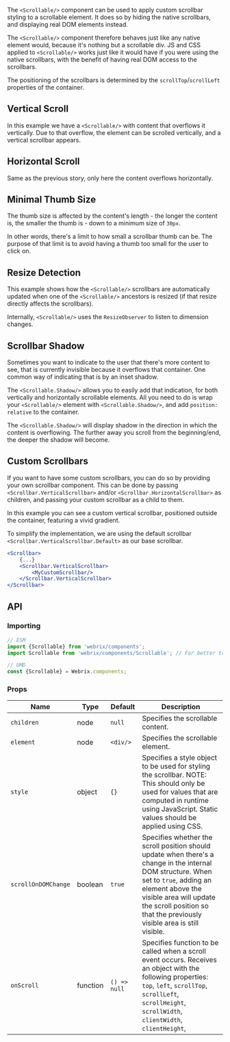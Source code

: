 
The `<Scrollable/>` component can be used to apply custom scrollbar styling to a scrollable element.
It does so by hiding the native scrollbars, and displaying real DOM elements instead.

The `<Scrollable/>` component therefore behaves just like any native element would,
because it's nothing but a scrollable div. JS and CSS applied to `<Scrollable/>` works just like
it would have if you were using the native scrollbars, with the benefit of having real DOM access to the scrollbars.

The positioning of the scrollbars is determined by the `scrollTop`/`scrollLeft` properties of the container.

## Vertical Scroll

<Example file='docs/components/scrollable/VerticalScroll' height={300}/>

In this example we have a `<Scrollable/>` with content that overflows it vertically.
Due to that overflow, the element can be scrolled vertically, and a vertical scrollbar appears.

## Horizontal Scroll

<Example file='docs/components/scrollable/HorizontalScroll' height={250}/>

Same as the previous story, only here the content overflows horizontally.

## Minimal Thumb Size

<Example file='docs/components/scrollable/MinimalThumbSize' height={300}/>

The thumb size is affected by the content's length - the longer the content is, the smaller
the thumb is - down to a minimum size of `30px`.

In other words, there's a limit to how small a scrollbar thumb can be. The purpose of that
limit is to avoid having a thumb too small for the user to click on.

## Resize Detection

<Example file='docs/components/scrollable/ResizeDetection' height={400}/>

This example shows how the `<Scrollable/>` scrollbars are automatically updated when one of the `<Scrollable/>`
ancestors is resized (if that resize directly affects the scrollbars).

Internally, `<Scrollable/>` uses the `ResizeObserver` to listen to dimension changes.

## Scrollbar Shadow

<Example file='docs/components/scrollable/ScrollbarShadow' height={300}/>

Sometimes you want to indicate to the user that there's more content to see, that is currently
invisible because it overflows that container. One common way of indicating that is by an inset shadow.

The `<Scrollable.Shadow/>` allows you to easily add that indication, for both vertically and horizontally scrollable elements.
All you need to do is wrap your `<Scrollable/>` element with `<Scrollable.Shadow/>`, and add `position: relative` to the container.

The `<Scrollable.Shadow/>` will display shadow in the direction in which the content is overflowing.
The further away you scroll from the beginning/end, the deeper the shadow will become.

## Custom Scrollbars

<Example file='docs/components/scrollable/CustomScrollbars' height={300}/>

If you want to have some custom scrollbars, you can do so by providing your own scrollbar component.
This can be done by passing `<Scrollbar.VerticalScrollbar>` and/or `<Scrollbar.HorizontalScrollbar>`
as children, and passing your custom scrollbar as a child to them.

In this example you can see a custom vertical scrollbar, positioned outside the container, featuring
a vivid gradient.

To simplify the implementation, we are using the default scrollbar `<Scrollbar.VerticalScrollbar.Default>`
as our base scrollbar.

```jsx
<Scrollbar>
    {...}
    <Scrollbar.VerticalScrollbar>
        <MyCustomScrollbar/>
    </Scrollbar.VerticalScrollbar>
</Scrollbar>
```

## API

### Importing

```jsx
// ESM
import {Scrollable} from 'webrix/components';
import Scrollable from 'webrix/components/Scrollable'; // For better tree shaking

// UMD
const {Scrollable} = Webrix.components;
```
### Props
Name|Type|Default|Description
---|---|---|---
`children`|node|`null`|Specifies the scrollable content.
`element`|node|`<div/>`|Specifies the scrollable element.
`style`|object|`{}`|Specifies a style object to be used for styling the scrollbar. NOTE: This should only be used for values that are computed in runtime using JavaScript. Static values should be applied using CSS.
`scrollOnDOMChange`|boolean|`true`|Specifies whether the scroll position should update when there's a change in the internal DOM structure. When set to `true`, adding an element above the visible area will update the scroll position so that the previously visible area is still visible.
`onScroll`|function|`() => null`|Specifies function to be called when a scroll event occurs. Receives an object with the following properties: `top`, `left`, `scrollTop`, `scrollLeft`, `scrollHeight`, `scrollWidth`, `clientWidth`, `clientHeight`,